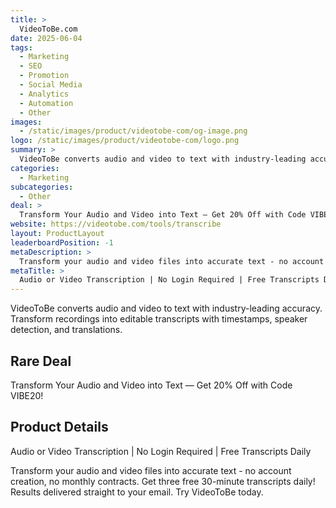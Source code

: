 ```yaml
---
title: >
  VideoToBe.com
date: 2025-06-04
tags:
  - Marketing
  - SEO
  - Promotion
  - Social Media
  - Analytics
  - Automation
  - Other
images:
  - /static/images/product/videotobe-com/og-image.png
logo: /static/images/product/videotobe-com/logo.png
summary: >
  VideoToBe converts audio and video to text with industry-leading accuracy. Transform recordings into editable transcripts with timestamps, speaker detection, and translations.
categories:
  - Marketing
subcategories:
  - Other
deal: >
  Transform Your Audio and Video into Text — Get 20% Off with Code VIBE20!
website: https://videotobe.com/tools/transcribe
layout: ProductLayout
leaderboardPosition: -1
metaDescription: >
  Transform your audio and video files into accurate text - no account creation, no monthly contracts. Get three free 30-minute transcripts daily! Results delivered straight to your email. Try VideoToBe today.
metaTitle: >
  Audio or Video Transcription | No Login Required | Free Transcripts Daily
---
```

VideoToBe converts audio and video to text with industry-leading accuracy. Transform recordings into editable transcripts with timestamps, speaker detection, and translations.

## Rare Deal

Transform Your Audio and Video into Text — Get 20% Off with Code VIBE20!

## Product Details

Audio or Video Transcription | No Login Required | Free Transcripts Daily

Transform your audio and video files into accurate text - no account creation, no monthly contracts. Get three free 30-minute transcripts daily! Results delivered straight to your email. Try VideoToBe today.
